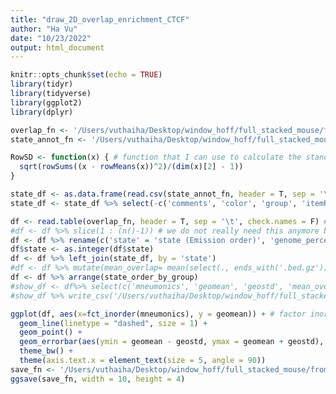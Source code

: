 ```yaml
---
title: "draw_2D_overlap_enrichment_CTCF"
author: "Ha Vu"
date: "10/23/2022"
output: html_document
---
```


```r
knitr::opts_chunk$set(echo = TRUE)
library(tidyr)
library(tidyverse)
library(ggplot2)
library(dplyr)
```

```r
overlap_fn <- '/Users/vuthaiha/Desktop/window_hoff/full_stacked_mouse/from_jason_061921/overlap/ctcf/overlap_ctcf_mm10_with_calculated_mean.txt'
state_annot_fn <- '/Users/vuthaiha/Desktop/window_hoff/full_stacked_mouse/from_jason_061921/state_annotation_processed.csv'
```

```r
RowSD <- function(x) { # function that I can use to calculate the standard deviation of a list of numbers. Taken from  https://stackoverflow.com/questions/29581612/r-dplyr-mutate-calculating-standard-deviation-for-each-row
  sqrt(rowSums((x - rowMeans(x))^2)/(dim(x)[2] - 1))
}

```

```r
state_df <- as.data.frame(read.csv(state_annot_fn, header = T, sep = '\t', check.names = F))
state_df <- state_df %>% select(-c('comments', 'color', 'group', 'itemRgb'))
```

```r
df <- read.table(overlap_fn, header = T, sep = '\t', check.names = F) # check.names should be set to F otherwise R will change the colum names with special characters
#df <- df %>% slice(1 : (n()-1)) # we do not really need this anymore because 
df <- df %>% rename(c('state' = 'state (Emission order)', 'genome_percent' = 'Genome %'))
df$state <- as.integer(df$state)
df <- df %>% left_join(state_df, by = 'state') 
#df <- df %>% mutate(mean_overlap= mean(select(., ends_with('.bed.gz'))), std_overlap= RowSD(select(., ends_with('.bed.gz')))) 
df <- df %>% arrange(state_order_by_group) 
#show_df <- df%>% select(c('mneumonics', 'geomean', 'geostd', 'mean_overlap', 'std_overlap'))
#show_df %>% write_csv('/Users/vuthaiha/Desktop/window_hoff/full_stacked_mouse/from_jason_061921/overlap/ctcf/mean_overlap_ctcf.csv')
```

```r
ggplot(df, aes(x=fct_inorder(mneumonics), y = geomean)) + # factor inorder to keep the order of states in the plots https://forcats.tidyverse.org/reference/fct_inorder.html
  geom_line(linetype = "dashed", size = 1) +
  geom_point() +
  geom_errorbar(aes(ymin = geomean - geostd, ymax = geomean + geostd), width = 0.5, position = position_dodge(0.05)) +
  theme_bw() +
  theme(axis.text.x = element_text(size = 5, angle = 90))
save_fn <- '/Users/vuthaiha/Desktop/window_hoff/full_stacked_mouse/from_jason_061921/overlap/ctcf/geomean_overlap_ctcf.png'
ggsave(save_fn, width = 10, height = 4)
```